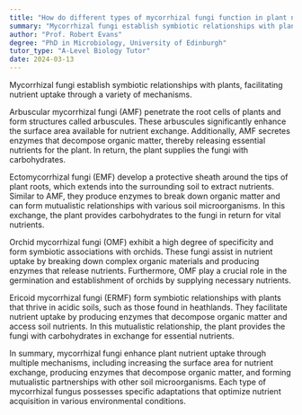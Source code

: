 ```yaml
---
title: "How do different types of mycorrhizal fungi function in plant nutrient uptake?"
summary: "Mycorrhizal fungi establish symbiotic relationships with plants, enhancing nutrient uptake through multiple mechanisms, which benefits both the fungi and the plants involved."
author: "Prof. Robert Evans"
degree: "PhD in Microbiology, University of Edinburgh"
tutor_type: "A-Level Biology Tutor"
date: 2024-03-13
---
```


Mycorrhizal fungi establish symbiotic relationships with plants, facilitating nutrient uptake through a variety of mechanisms.

Arbuscular mycorrhizal fungi (AMF) penetrate the root cells of plants and form structures called arbuscules. These arbuscules significantly enhance the surface area available for nutrient exchange. Additionally, AMF secretes enzymes that decompose organic matter, thereby releasing essential nutrients for the plant. In return, the plant supplies the fungi with carbohydrates.

Ectomycorrhizal fungi (EMF) develop a protective sheath around the tips of plant roots, which extends into the surrounding soil to extract nutrients. Similar to AMF, they produce enzymes to break down organic matter and can form mutualistic relationships with various soil microorganisms. In this exchange, the plant provides carbohydrates to the fungi in return for vital nutrients.

Orchid mycorrhizal fungi (OMF) exhibit a high degree of specificity and form symbiotic associations with orchids. These fungi assist in nutrient uptake by breaking down complex organic materials and producing enzymes that release nutrients. Furthermore, OMF play a crucial role in the germination and establishment of orchids by supplying necessary nutrients.

Ericoid mycorrhizal fungi (ERMF) form symbiotic relationships with plants that thrive in acidic soils, such as those found in heathlands. They facilitate nutrient uptake by producing enzymes that decompose organic matter and access soil nutrients. In this mutualistic relationship, the plant provides the fungi with carbohydrates in exchange for essential nutrients.

In summary, mycorrhizal fungi enhance plant nutrient uptake through multiple mechanisms, including increasing the surface area for nutrient exchange, producing enzymes that decompose organic matter, and forming mutualistic partnerships with other soil microorganisms. Each type of mycorrhizal fungus possesses specific adaptations that optimize nutrient acquisition in various environmental conditions.
    